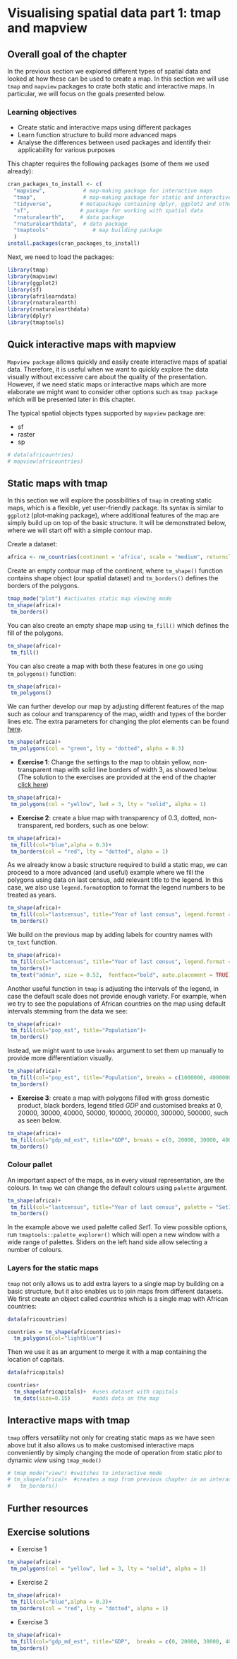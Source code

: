 # Visualising spatial data part 1: tmap and mapview {#visualising1}

## Overall goal of the chapter
In the previous section we explored different types of spatial data and looked at how these can be used to create a map. In this section we will use `tmap` and `mapview` packages to crate both static and interactive maps. In particular, we will focus on the goals presented below.

<style>
div.green { background-color:#e3ffd9; border-radius: 5px; padding: 20px;}
</style>
<div class = "green">
### Learning objectives {-}

- Create static and interactive maps using different packages
- Learn function structure to build more advanced maps
- Analyse the differences between used packages and identify their applicability for various purposes

</div>


This chapter requires the following packages (some of them we used already):

```r
cran_packages_to_install <- c(
  "mapview",            # map-making package for interactive maps
  "tmap",               # map-making package for static and interactive maps
  "tidyverse",         # metapackage containing dplyr, ggplot2 and other packages
  "sf",                # package for working with spatial data
  "rnaturalearth",     # data package
  "rnaturalearthdata",  # data package
  "tmaptools"              # map building package
  )
install.packages(cran_packages_to_install)
```

Next, we need to load the packages:

```r
library(tmap)
library(mapview)
library(ggplot2)
library(sf)
library(afrilearndata)
library(rnaturalearth)
library(rnaturalearthdata)
library(dplyr)
library(tmaptools)
```

## Quick interactive maps with mapview
`Mapview package` allows quickly and easily create interactive maps of spatial data. Therefore, it is useful when we want to quickly explore the data visually without excessive care about the quality of the presentation. However, if we need static maps or interactive maps which are more elaborate we might want to consider other options such as `tmap package` which will be presented later in this chapter.<br/>

The typical spatial objects types supported by `mapview` package are: 

- sf
- raster
- sp


```r
# data(africountries)
# mapview(africountries)
```

## Static maps with tmap
In this section we will explore the possibilities of `tmap` in creating static maps, which is a flexible, yet user-friendly package. Its syntax is similar to `ggplot2` (plot-making package), where additional features of the map are simply build up on top of the basic structure. It will be demonstrated below, where we will start off with a simple contour map.

Create a dataset:
```r
africa <- ne_countries(continent = 'africa', scale = "medium", returnclass = "sf")
```
Create an empty contour map of the continent, where `tm_shape()` function contains shape object (our spatial dataset) and `tm_borders()` defines the borders of the polygons. 
```r
tmap_mode("plot") #activates static map viewing mode
tm_shape(africa)+
 tm_borders()
```

You can also create an empty shape map using `tm_fill()` which defines the fill of the polygons. 
```r
tm_shape(africa)+
 tm_fill()
```

You can also create a map with both these features in one go using `tm_polygons()` function:
```r
tm_shape(africa)+
 tm_polygons()
```

We can further develop our map by adjusting different features of the map such as colour and transparency of the map, width and types of the border lines etc. The extra parameters for changing the plot elements can be found [here](http://publish.illinois.edu/johnrgallagher/files/2015/10/BaseGraphicsCheatsheet.pdf).

```r
tm_shape(africa)+
 tm_polygons(col = "green", lty = "dotted", alpha = 0.3)
```

- **Exercise 1**: Change the settings to the map to obtain yellow, non-transparent map with solid line borders of width 3, as showed below. (The solution to the exercises are provided at the end of the chapter [click here](#solutions_ch5))

```r
tm_shape(africa)+
 tm_polygons(col = "yellow", lwd = 3, lty = "solid", alpha = 1)
```

- **Exercise 2**: create a blue map with transparency of 0.3, dotted, non-transparent, red borders, such as one below:   
```r
tm_shape(africa)+
 tm_fill(col="blue",alpha = 0.3)+
 tm_borders(col = "red", lty = "dotted", alpha = 1)

```



As we already know a basic structure required to build a static map, we can proceed to a more advanced (and useful) example where we fill the polygons using data on last census, add relevant title to the legend. In this case, we also use `legend.format`option to format the legend numbers to be treated as years.

```r
tm_shape(africa)+
 tm_fill(col="lastcensus", title="Year of last census", legend.format = list(format="s"))+
 tm_borders()

```

We build on the previous map by adding labels for country names with `tm_text` function.

```r
tm_shape(africa)+
 tm_fill(col="lastcensus", title="Year of last census", legend.format = list(format="s"))+
 tm_borders()+
 tm_text("admin", size = 0.52,  fontface="bold", auto.placement = TRUE)

```

Another useful function in `tmap` is adjusting the intervals of the legend, in case the default scale does not provide enough variety. For example, when we try to see the populations of African countries on the map using default intervals stemming from the data we see:
```r
tm_shape(africa)+
 tm_fill(col="pop_est", title="Population")+
 tm_borders()
```

Instead, we might want to use `breaks` argument to set them up manually to provide more differentiation visually. 
```r
tm_shape(africa)+
 tm_fill(col="pop_est", title="Population", breaks = c(1000000, 4000000, 8000000, 12000000, 16000000, 20000000, 24000000, 28000000,32000000))+
 tm_borders()
```

- **Exercise 3**: create a map with polygons filled with gross domestic product, black borders, legend titled *GDP* and customised breaks at 0, 20000, 30000, 40000, 50000, 100000, 200000, 300000, 500000, such as seen below.
```r
tm_shape(africa)+
 tm_fill(col="gdp_md_est", title="GDP", breaks = c(0, 20000, 30000, 40000, 50000, 100000,200000, 300000, 500000))+
 tm_borders()
```

### Colour pallet
An important aspect of the maps, as in every visual representation, are the colours. In `tmap` we can change the default colours using `palette` argument. 
```r
tm_shape(africa)+
 tm_fill(col="lastcensus", title="Year of last census", palette = "Set1", legend.format = list(format="s"))+
 tm_borders()

```

In the example above we used palette called *Set1*. To view possible options, run `tmaptools::palette_explorer()` which will open a new window with a wide range of palettes. Sliders on the left hand side allow selecting a number of colours.

### Layers for the static maps
`tmap` not only allows us to add extra layers to a single map by building on a basic structure, but it also enables us to join maps from different datasets. We first create an object called *countries* which is a single map with African countries:
```r
data(africountries)

countries = tm_shape(africountries)+  
  tm_polygons(col="lightblue")
```

Then we use it as an argument to merge it with a map containing the location of capitals.
```r
data(africapitals)

countries+
  tm_shape(africapitals)+  #uses dataset with capitals
  tm_dots(size=0.15)       #adds dots on the map
```



## Interactive maps with tmap

`tmap` offers versatility not only for creating static maps as we have seen above but it also allows us to make customised interactive maps conveniently by simply changing the mode of operation from static *plot* to dynamic *view* using `tmap_mode()`

```r
# tmap_mode("view") #switches to interactive mode
# tm_shape(africa)+  #creates a map from previous chapter in an interactive mode
#   tm_borders()

```


## Further resources

## Exercise solutions {#solutions_ch5}

- Exercise 1
```r
tm_shape(africa)+
 tm_polygons(col = "yellow", lwd = 3, lty = "solid", alpha = 1)
```

- Exercise 2
```r
tm_shape(africa)+
 tm_fill(col="blue",alpha = 0.3)+
 tm_borders(col = "red", lty = "dotted", alpha = 1)
```

- Exercise 3
```r
tm_shape(africa)+
 tm_fill(col="gdp_md_est", title="GDP",  breaks = c(0, 20000, 30000, 40000, 50000, 100000,200000, 300000, 500000))+
 tm_borders()
```
